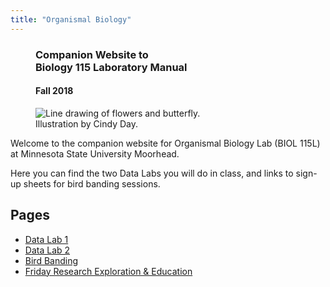 ```yaml
---
title: "Organismal Biology"
---
```


<div class="well mx-auto" style="width: 600px;">
<figure class="figure text-right">
<h3 class="text-right">Companion Website&nbsp;to<br>Biology 115 
Laboratory Manual</h3>
<h4 class="text-left">Fall 2018</h4>
  <img src="images/lab_book_cover_600x385.png" class="figure-img img-fluid rounded" alt="Line drawing of flowers and butterfly.">
  <figcaption class="figure-caption text-right">Illustration by Cindy Day.</figcaption>
</figure>
</div>

<p class="lead">Welcome to the companion website for Organismal Biology Lab (BIOL 115L) at 
Minnesota State University Moorhead.</p>

Here you can find the two Data Labs you will do in class, and links to sign-up sheets for bird banding sessions.

## Pages

- [Data Lab 1](lab1.html)
- [Data Lab 2](lab2.html)
- [Bird Banding](bird_banding.html)
- [Friday Research Exploration & Education](free.html)